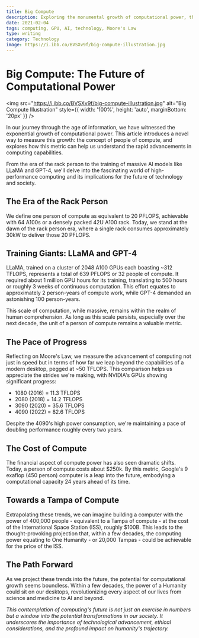 ```yaml
---
title: Big Compute
description: Exploring the monumental growth of computational power, the concept of 'people of compute', and the future of GPUs in terms of PFLOPS and energy efficiency.
date: 2021-02-04
tags: computing, GPU, AI, technology, Moore's Law
type: writing
category: Technology
image: https://i.ibb.co/BVSXv9f/big-compute-illustration.jpg
---
```


# Big Compute: The Future of Computational Power

<img src="https://i.ibb.co/BVSXv9f/big-compute-illustration.jpg" alt="Big Compute Illustration" style={{ width: '100%', height: 'auto', marginBottom: '20px' }} />

In our journey through the age of information, we have witnessed the exponential growth of computational power. This article introduces a novel way to measure this growth: the concept of people of compute, and explores how this metric can help us understand the rapid advancements in computing capabilities.

From the era of the rack person to the training of massive AI models like LLaMA and GPT-4, we'll delve into the fascinating world of high-performance computing and its implications for the future of technology and society.

## The Era of the Rack Person

We define one person of compute as equivalent to 20 PFLOPS, achievable with 64 A100s or a densely packed 42U A100 rack. Today, we stand at the dawn of the rack person era, where a single rack consumes approximately 30kW to deliver those 20 PFLOPS.

## Training Giants: LLaMA and GPT-4

LLaMA, trained on a cluster of 2048 A100 GPUs each boasting ~312 TFLOPS, represents a total of 639 PFLOPS or 32 people of compute. It required about 1 million GPU hours for its training, translating to 500 hours or roughly 3 weeks of continuous computation. This effort equates to approximately 2 person-years of compute work, while GPT-4 demanded an astonishing 100 person-years.

This scale of computation, while massive, remains within the realm of human comprehension. As long as this scale persists, especially over the next decade, the unit of a person of compute remains a valuable metric.

## The Pace of Progress

Reflecting on Moore's Law, we measure the advancement of computing not just in speed but in terms of how far we leap beyond the capabilities of a modern desktop, pegged at ~50 TFLOPS. This comparison helps us appreciate the strides we're making, with NVIDIA's GPUs showing significant progress:

- 1080 (2016) = 11.3 TFLOPS
- 2080 (2018) = 14.2 TFLOPS
- 3090 (2020) = 35.6 TFLOPS
- 4090 (2022) = 82.6 TFLOPS

Despite the 4090's high power consumption, we're maintaining a pace of doubling performance roughly every two years.

## The Cost of Compute

The financial aspect of compute power has also seen dramatic shifts. Today, a person of compute costs about $250k. By this metric, Google's 9 exaflop (450 person) computer is a leap into the future, embodying a computational capacity 24 years ahead of its time.

## Towards a Tampa of Compute

Extrapolating these trends, we can imagine building a computer with the power of 400,000 people - equivalent to a Tampa of compute - at the cost of the International Space Station (ISS), roughly $100B. This leads to the thought-provoking projection that, within a few decades, the computing power equating to One Humanity - or 20,000 Tampas - could be achievable for the price of the ISS.

## The Path Forward

As we project these trends into the future, the potential for computational growth seems boundless. Within a few decades, the power of a Humanity could sit on our desktops, revolutionizing every aspect of our lives from science and medicine to AI and beyond.

*This contemplation of computing's future is not just an exercise in numbers but a window into the potential transformations in our society. It underscores the importance of technological advancement, ethical considerations, and the profound impact on humanity's trajectory.*